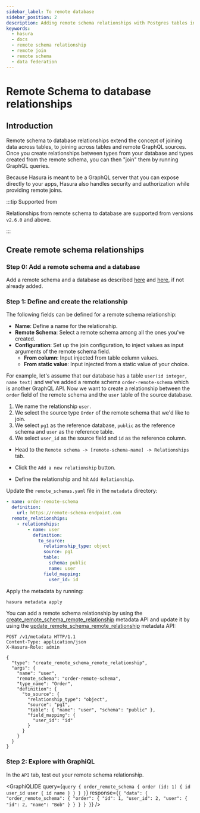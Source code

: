 ```yaml
---
sidebar_label: To remote database
sidebar_position: 2
description: Adding remote schema relationships with Postgres tables in Hasura
keywords:
  - hasura
  - docs
  - remote schema relationship
  - remote join
  - remote schema
  - data federation
---
```



# Remote Schema to database relationships

## Introduction

Remote schema to database relationships extend the concept of joining data across tables, to joining across tables and
remote GraphQL sources. Once you create relationships between types from your database and types created from the remote
schema, you can then "join" them by running GraphQL queries.

Because Hasura is meant to be a GraphQL server that you can expose directly to your apps, Hasura also handles security
and authorization while providing remote joins.

:::tip Supported from

Relationships from remote schema to database are supported from versions `v2.6.0` and above.

:::

## Create remote schema relationships

### Step 0: Add a remote schema and a database

Add a remote schema and a database as described [here](/remote-schemas/adding-schema.mdx) and
[here](/databases/connect-db/index.mdx), if not already added.

### Step 1: Define and create the relationship

The following fields can be defined for a remote schema relationship:

- **Name**: Define a name for the relationship.
- **Remote Schema**: Select a remote schema among all the ones you've created.
- **Configuration**: Set up the join configuration, to inject values as input arguments of the remote schema field.
  - **From column**: Input injected from table column values.
  - **From static value**: Input injected from a static value of your choice.

For example, let's assume that our database has a table `user(id integer, name text)` and we've added a remote schema
`order-remote-schema` which is another GraphQL API. Now we want to create a relationship between the `order` field of
the remote schema and the `user` table of the source database.

1.  We name the relationship `user`.
2.  We select the source type `Order` of the remote schema that we'd like to join.
3.  We select `pg1` as the reference database, `public` as the reference schema and `user` as the reference table.
4.  We select `user_id` as the source field and `id` as the reference column.

<Tabs groupId="user-preference" className="api-tabs">
<TabItem value="console" label="Console">

- Head to the `Remote schema -> [remote-schema-name] -> Relationships` tab.
- Click the `Add a new relationship` button.

  <Thumbnail
    src='/img/schema/create-relationship-from-remote-schema.png'
    alt='Opening the remote relationship section'
    width='1000px'
  />

- Define the relationship and hit `Add Relationship`.

  <Thumbnail src='/img/schema/configure-relationship-rs-to-db.png' alt='Defining the relationship' width='800px' />

</TabItem>
<TabItem value="cli" label="CLI">

Update the `remote_schemas.yaml` file in the `metadata` directory:

```yaml {4-15}
- name: order-remote-schema
  definition:
    url: https://remote-schema-endpoint.com
  remote_relationships:
    - relationships:
        - name: user
          definition:
            to_source:
              relationship_type: object
              source: pg1
              table:
                schema: public
                name: user
              field_mapping:
                user_id: id
```

Apply the metadata by running:

```bash
hasura metadata apply
```

</TabItem>
<TabItem value="api" label="API">

You can add a remote schema relationship by using the
[create_remote_schema_remote_relationship](/api-reference/metadata-api/remote-relationships.mdx#metadata-create-remote-schema-remote-relationship)
metadata API and update it by using the
[update_remote_schema_remote_relationship](/api-reference/metadata-api/remote-relationships.mdx#metadata-update-remote-schema-remote-relationship)
metadata API:

```http
POST /v1/metadata HTTP/1.1
Content-Type: application/json
X-Hasura-Role: admin

{
  "type": "create_remote_schema_remote_relationship",
  "args": {
    "name": "user",
    "remote_schema": "order-remote-schema",
    "type_name": "Order",
    "definition": {
      "to_source": {
        "relationship_type": "object",
        "source": "pg1",
        "table": { "name": "user", "schema": "public" },
        "field_mapping": {
          "user_id": "id"
        }
      }
    }
  }
}
```

</TabItem>
</Tabs>

### Step 2: Explore with GraphiQL

In the `API` tab, test out your remote schema relationship.

<GraphiQLIDE
  query={`query {
  order_remote_schema {
  	order (id: 1) {
    	id
    	user_id
    	user {
      	id
        name
    	}
  	}
  }
}`}
  response={`{
  "data": {
    "order_remote_schema": {
      "order": {
        "id": 1,
        "user_id": 2,
        "user": {
          "id": 2,
          "name": "Bob"
        }
      }
    }
  }
}`}
/>
